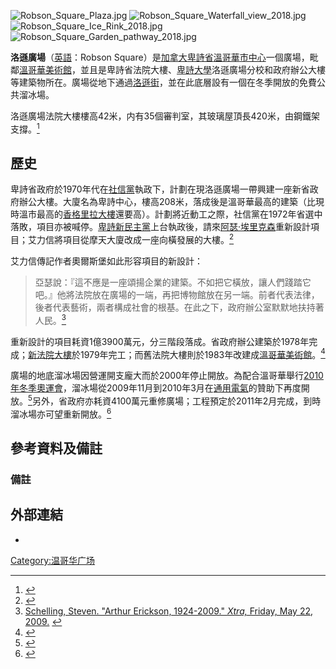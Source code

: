 {{Link style|time=2015-12-11T08:02:56+00:00}}
[[File:Robson_Square_Plaza.jpg|thumb]]
[[File:Robson_Square_Waterfall_view_2018.jpg|thumb]]
[[File:Robson_Square_Ice_Rink_2018.jpg|thumb]]
[[File:Robson_Square_Garden_pathway_2018.jpg|thumb]]

'''洛遜廣場'''（[[英語|英語]]：Robson Square）是[[加拿大|加拿大]][[卑詩省|卑詩省]][[溫哥華|溫哥華]][[溫哥華市中心|市中心]]一個廣場，毗鄰[[溫哥華美術館|溫哥華美術館]]，並且是卑詩省法院大樓、[[卑詩大學|卑詩大學]]洛遜廣場分校和政府辦公大樓等建築物所在。廣場從地下通過[[洛遜街|洛遜街]]，並在此底層設有一個在冬季開放的免費公共溜冰場。

洛遜廣場法院大樓樓高42米，内有35個審判室，其玻璃屋頂長420米，由鋼鐵架支撐。<ref>{{cite web|title=Provincial Law Courts|publisher=Emporis Buildings|url=http://www.emporis.com/en/wm/bu/?id=provinciallawcourts-vancouver-canada|accessdate=2007-04-13|archive-date=2007-09-29|archive-url=https://web.archive.org/web/20070929225757/http://www.emporis.com/en/wm/bu/?id=provinciallawcourts-vancouver-canada|dead-url=no}}</ref>

==歷史==
卑詩省政府於1970年代在[[:en:British_Columbia_Social_Credit_Party|社信黨]]執政下，計劃在現洛遜廣場一帶興建一座新省政府辦公大樓。大廈名為卑詩中心，樓高208米，落成後是溫哥華最高的建築（比現時溫市最高的[[香格里拉大樓_(溫哥華)|香格里拉大樓]]還要高）。計劃將近動工之際，社信黨在1972年省選中落敗，項目亦被喊停。[[卑詩新民主黨|卑詩新民主黨]]上台執政後，請來[[阿瑟·埃里克森|阿瑟·埃里克森]]重新設計項目；艾力信將項目從摩天大廈改成一座向橫發展的大樓。<ref>{{cite web|title=British Columbia Centre|publisher=Emporis Buildings|url=http://www.emporis.com/en/wm/bu/?id=britishcolumbiacentre-vancouver-canada|accessdate=2007-04-13|archive-date=2007-09-29|archive-url=https://web.archive.org/web/20070929102816/http://www.emporis.com/en/wm/bu/?id=britishcolumbiacentre-vancouver-canada|dead-url=no}}</ref> 

艾力信傳記作者奧爾斯堡如此形容項目的新設計：<blockquote>亞瑟說：『這不應是一座頌揚企業的建築。不如把它橫放，讓人們踐踏它吧。』他將法院放在廣場的一端，再把博物館放在另一端。前者代表法律，後者代表藝術，兩者構成社會的根基。在此之下，政府辦公室默默地扶持著人民。<ref>[http://www.xtra.ca/public/National/Arthur_Erickson_19242009-6819.aspx Schelling, Steven. "Arthur Erickson, 1924-2009." ''Xtra,'' Friday, May 22, 2009.] {{webarchive|url=https://web.archive.org/web/20120320113103/http://www.xtra.ca/public/National/Arthur_Erickson_19242009-6819.aspx |date=2012年3月20日 }}</ref>{{noteTag|name=Ericksen|1=原文為：「Arthur came in and said 'This won't be a corporate monument. Let's turn it on its side and let people walk all over it.' And he anchored it in such a way with the courts — the law — at one end and the museum — the arts — at the other. The foundations of society. And underneath it all, the government offices quietly supporting their people.」}}</blockquote>

重新設計的項目耗資1億3900萬元，分三階段落成。省政府辦公建築於1978年完成；[[:en:Provincial_Court_of_British_Columbia|新法院大樓]]於1979年完工；而舊法院大樓則於1983年改建成[[溫哥華美術館|溫哥華美術館]]。<ref>{{cite web|title=provincial law courts robson square & art gallery|publisher=Arthur Erickson|url=http://www.arthurerickson.com/txt_law.html|accessdate=2007-04-13|deadurl=yes|archiveurl=https://web.archive.org/web/20070621024132/http://arthurerickson.com/txt_law.html|archivedate=2007-06-21}}</ref>

廣場的地底溜冰場因營運開支龐大而於2000年停止開放。為配合溫哥華舉行[[2010年冬季奧運會|2010年冬季奧運會]]，溜冰場從2009年11月到2010年3月在[[通用電氣|通用電氣]]的贊助下再度開放。<ref>{{cite news | title = Robson Square 'a beautiful rink, right in the middle of the city' | work = 《[[溫哥華太陽報|溫哥華太陽報]]》 | publisher =  | date = 2009-11-24 | url = http://www.vancouversun.com/sports/Robson+Square+beautiful+rink+right+middle+city/2259170/story.html | accessdate = 2010-09-18 | deadurl = yes | archiveurl = https://web.archive.org/web/20100730044730/http://www.vancouversun.com/sports/Robson+Square+beautiful+rink+right+middle+city/2259170/story.html | archivedate = 2010-07-30 }}</ref>另外，省政府亦耗資4100萬元重修廣場；工程預定於2011年2月完成，到時溜冰場亦可望重新開放。<ref>{{cite news | title = Skaters may soon be able to hit the ice on Robson rink | work = 《[[溫哥華太陽報|溫哥華太陽報]]》 | publisher =  | date = 2010-09-17 | url = http://www.vancouversun.com/sports/Skaters+soon+able+Robson+rink/3537303/story.html | accessdate = 2010-09-18 }}{{dead link|date=2018年3月 |bot=InternetArchiveBot |fix-attempted=yes }}</ref>

==參考資料及備註==
{{reflist|2}}

===備註===
<div class="references-small">
{{NoteFoot}}
</div>

==外部連結==
*{{Commons-inline|Category:Robson Square|洛遜廣場}}

{{coord|49|16|52.3776|N|123|7|22.476|W|type:landmark_region:CA|display=title}}

[[Category:温哥华广场|Category:温哥华广场]]